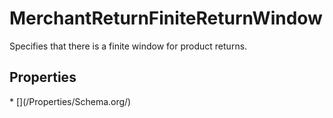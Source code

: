 # MerchantReturnFiniteReturnWindow

Specifies that there is a finite window for product returns.

## Properties

<Grid>
* [](/Properties/Schema.org/)

</Grid>

